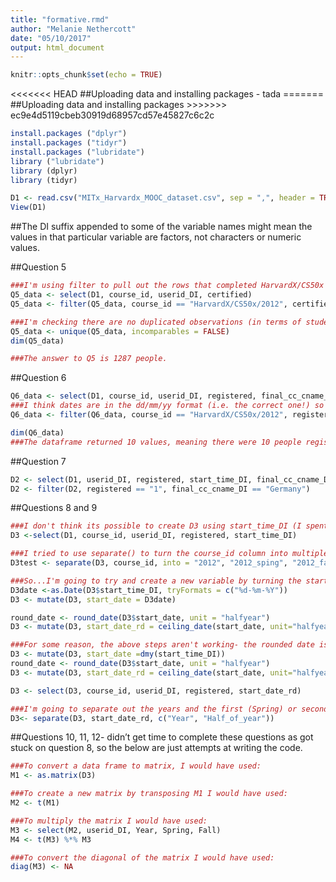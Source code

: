 ```yaml
---
title: "formative.rmd"
author: "Melanie Nethercott"
date: "05/10/2017"
output: html_document
---
```


```r
knitr::opts_chunk$set(echo = TRUE)
```

<<<<<<< HEAD
##Uploading data and installing packages - tada
=======
##Uploading data and installing packages
>>>>>>> ec9e4d5119cbeb30919d68957cd57e45827c6c2c

```r
install.packages ("dplyr")
install.packages ("tidyr")
install.packages ("lubridate")
library ("lubridate")
library (dplyr)
library (tidyr)

D1 <- read.csv("MITx_Harvardx_MOOC_dataset.csv", sep = ",", header = TRUE)
View(D1)
```

##The DI suffix appended to some of the variable names might mean the values in that particular variable are factors, not characters or numeric values.


##Question 5
```r
###I'm using filter to pull out the rows that completed HarvardX/CS50x in 2012 and were certified. 
Q5_data <- select(D1, course_id, userid_DI, certified)
Q5_data <- filter(Q5_data, course_id == "HarvardX/CS50x/2012", certified == "1")

###I'm checking there are no duplicated observations (in terms of studentid) by using unique(). Then, by calling dim() I can find the total number of rows, and therefore how many people were enrolled and received certification.
Q5_data <- unique(Q5_data, incomparables = FALSE)
dim(Q5_data)

###The answer to Q5 is 1287 people.
```
##Question 6
```r
Q6_data <- select(D1, course_id, userid_DI, registered, final_cc_cname_DI, start_time_DI)
###I think dates are in the dd/mm/yy format (i.e. the correct one!) so I'm using 15/10/2012 in my filter argument.
Q6_data <- filter(Q6_data, course_id == "HarvardX/CS50x/2012", registered == "1", final_cc_cname_DI == "Colombia", start_time_DI == "15/10/2012")

dim(Q6_data)
###The dataframe returned 10 values, meaning there were 10 people registered for HarvardX/CS50x on October 15th 2012.
```

##Question 7
```r
D2 <- select(D1, userid_DI, registered, start_time_DI, final_cc_cname_DI)
D2 <- filter(D2, registered == "1", final_cc_cname_DI == "Germany")
```

##Questions 8 and 9
```r
###I don't think its possible to create D3 using start_time_DI (I spent ages trying this and ended up getting bogged down in overcomplicated syntax) so am going to use the season and year information included in the course_id values. First, I'm going to select only the variables I need for this question.
D3 <-select(D1, course_id, userid_DI, registered, start_time_DI)

###I tried to use separate() to turn the course_id column into multiple columns but this just didn't work- possibly because the values are factors and not characters or numeric values and this is messing it up?
D3test <- separate(D3, course_id, into = "2012", "2012_sping", "2012_fall", "2013_spring", "2013_fall", sep = "2012", "2012_spring", "2012_fall", "2013_spring", "2013_fall", extra = "warn", fill = "warn")

###So...I'm going to try and create a new variable by turning the start_time_DI values into dates rather than factors and then rounding them up into half years. 
D3date <-as.Date(D3$start_time_DI, tryFormats = c("%d-%m-%Y"))
D3 <- mutate(D3, start_date = D3date)

round_date <- round_date(D3$start_date, unit = "halfyear")
D3 <- mutate(D3, start_date_rd = ceiling_date(start_date, unit="halfyear"))

###For some reason, the above steps aren't working- the rounded date is in the wrong format so am going to convert to character, then to date and see if that can get the rounded start date values (variable called: start_date_rd) into Y/M/D format.
D3 <- mutate(D3, start_date =dmy(start_time_DI))
round_date <- round_date(D3$start_date, unit = "halfyear")
D3 <- mutate(D3, start_date_rd = ceiling_date(start_date, unit="halfyear"))

D3 <- select(D3, course_id, userid_DI, registered, start_date_rd)

###I'm going to separate out the years and the first (Spring) or second half (Fall) of each year... but ran out of time. 
D3<- separate(D3, start_date_rd, c("Year", "Half_of_year"))

```

##Questions 10, 11, 12- didn't get time to complete these questions as got stuck on question 8, so the below are just attempts at writing the code.
```r
###To convert a data frame to matrix, I would have used:
M1 <- as.matrix(D3)

###To create a new matrix by transposing M1 I would have used:
M2 <- t(M1)

###To multiply the matrix I would have used:
M3 <- select(M2, userid_DI, Year, Spring, Fall)
M4 <- t(M3) %*% M3

###To convert the diagonal of the matrix I would have used:
diag(M3) <- NA
```

